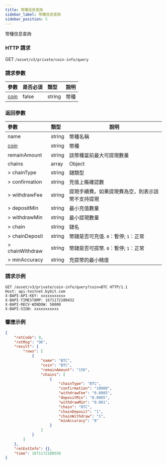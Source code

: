 ```yaml
---
title: 幣種信息查詢
sidebar_label: 幣種信息查詢
sidebar_position: 5
---
```

幣種信息查詢

### HTTP 請求
GET `/asset/v3/private/coin-info/query`

### 請求參數
| 參數 | 是否必須 | 類型 | 說明|
|:----- |:-------|:-----|------ |
|[coin](../enum#coin) |false |string |幣種|

### 返回參數
| 參數 | 類型 | 說明|
|:----- |:-----|----- |
|name|string|幣種名稱|
|[coin](../enum#coin)|string |幣種 |
|remainAmount|string|該幣種當前最大可提現數量|
|chains|array|Object|
|> chainType|string|鏈類型|
|> confirmation|string|充值上賬確認數|
|> withdrawFee|string|提現手續費。如果提現費為空，則表示該幣不支持提現|
|> depositMin|string|最小充值數量|
|> withdrawMin|string|最小提現數量|
|> chain|string|鏈名|
|> chainDeposit|string|幣鏈是否可充值. `0`：暫停; `1`：正常|
|> chainWithdraw|string|幣鏈是否可提幣. `0`：暫停; `1`：正常|
|> minAccuracy|string|充提幣的最小精度|

### 請求示例

<Tabs>
<TabItem value="console" label="Console">

```http
GET /asset/v3/private/coin-info/query?coin=BTC HTTP/1.1
Host: api-testnet.bybit.com
X-BAPI-API-KEY: xxxxxxxxxxx
X-BAPI-TIMESTAMP: 1671172180432
X-BAPI-RECV-WINDOW: 50000
X-BAPI-SIGN: xxxxxxxxxxx
```

</TabItem>
</Tabs>

### 響應示例

<Tabs>
<TabItem value="js linear" label="assets">

```json
{
    "retCode": 0,
    "retMsg": "OK",
    "result": {
        "rows": [
            {
                "name": "BTC",
                "coin": "BTC",
                "remainAmount": "150",
                "chains": [
                    {
                        "chainType": "BTC",
                        "confirmation": "10000",
                        "withdrawFee": "0.0005",
                        "depositMin": "0.0005",
                        "withdrawMin": "0.001",
                        "chain": "BTC",
                        "chainDeposit": "1",
                        "chainWithdraw": "1",
                        "minAccuracy": "8"
                    }
                ]
            }
        ]
    },
    "retExtInfo": {},
    "time": 1671172180550
}
```
</TabItem>
</Tabs>